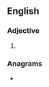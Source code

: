 {{also|Stücke}}
==English==

===Adjective===
{{head|en|adjective}}

# {{obsolete spelling of|stuck|lang=en}}

===Anagrams===
* {{anagrams|en|sucket}}